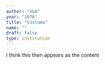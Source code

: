 ```yaml
---
author: "V&A"
year: "1976"
title: "Costume"
name: ""
draft: false
type: institution
---
```

I think this then appears as the content
